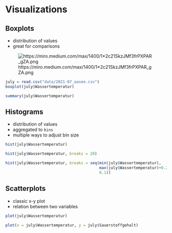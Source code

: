# Visualizations


## Boxplots

* distribution of values
* great for comparisons


![https://miro.medium.com/max/1400/1*2c21SkzJMf3frPXPAR_gZA.png](https://miro.medium.com/max/1400/1*2c21SkzJMf3frPXPAR_gZA.png)



```r
july = read.csv("data/2021-07_aasee.csv")
boxplot(july$Wassertemperatur)
```



```r
summary(july$Wassertemperatur)
```


## Histograms

* distribution of values
* aggregated to `bins`
* multiple ways to adjust bin size

```r
hist(july$Wassertemperatur)

hist(july$Wassertemperatur, breaks = 20)

hist(july$Wassertemperatur, breaks = seq(min(july$Wassertemperatur),
                                         max(july$Wassertemperatur)+0.2,
                                         0.1))
```



## Scatterplots

* classic x-y plot
* relation between two variables

```r
plot(july$Wassertemperatur)

plot(x = july$Wassertemperatur, y = july$Sauerstoffgehalt)
```






